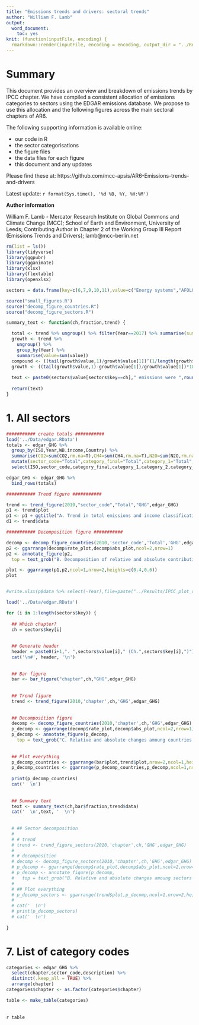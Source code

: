 ```yaml
---
title: "Emissions trends and drivers: sectoral trends"
author: "William F. Lamb"
output: 
  word_document:
    toc: yes
knit: (function(inputFile, encoding) {
  rmarkdown::render(inputFile, encoding = encoding, output_dir = "../Results") })
---
```

# Summary
This document provides an overview and breakdown of emissions trends by IPCC chapter. We have compiled a consistent allocation of emissions categories to sectors using the EDGAR emissions database. We propose to use this allocation and the following figures across the main sectoral chapters of AR6.

The following supporting information is available online: 

* our code in R
* the sector categorisations
* the figure files
* the data files for each figure
* this document and any updates

Please find these at: https://github.com/mcc-apsis/AR6-Emissions-trends-and-drivers

Latest update: `r format(Sys.time(), '%d %B, %Y, %H:%M')`

**Author information**

William F. Lamb - Mercator Research Institute on Global Commons and Climate Change (MCC); School of Earth and Environment, University of Leeds; Contributing Author in Chapter 2 of the Working Group III Report (Emissions Trends and Drivers); lamb@mcc-berlin.net


```r

rm(list = ls())
library(tidyverse)
library(ggpubr)
library(gganimate)
library(xlsx)
library(flextable)
library(openxlsx)

sectors = data.frame(key=c(6,7,9,10,11),value=c("Energy systems","AFOLU","Buildings","Transport","Industry"))

source("small_figures.R")
source("decomp_figure_countries.R")
source("decomp_figure_sectors.R")

```

```r

summary_text <- function(ch,fraction,trend) {

  total <- trend %>% ungroup() %>% filter(Year==2017) %>% summarise(sum=sum(value))
  growth <- trend %>% 
    ungroup() %>% 
    group_by(Year) %>% 
    summarise(value=sum(value))
  compound <- ((tail(growth$value,1)/growth$value[1])^(1/length(growth$Year))-1)*100
  growth <- ((tail(growth$value,1)-growth$value[1])/growth$value[1])*100
  
  text <- paste0(sectors$value[sectors$key==ch]," emissions were ",round(total$sum,2), "Gt CO2 in 2017, ",fraction$value,"% of total GHG emissions from all sectors. ",sectors$value[sectors$key==ch]," emissions have grown by ",round(growth,2),"% between 1970 and 2017.")
  
  return(text)
}


```

# 1. All sectors

```r

########### create totals ###########
load('../Data/edgar.RData')
totals <- edgar_GHG %>% 
  group_by(ISO,Year,WB.income,Country) %>% 
  summarise(CO2=sum(CO2,rm.na=T),CH4=sum(CH4,rm.na=T),N2O=sum(N2O,rm.na=T),Fgas=sum(Fgas,rm.na=T),GHG=sum(GHG,rm.na=T)) %>% 
  mutate(sector_code="Total",category_final="Total",category_1="Total",category_2="Total",category_3="Total",IPCC_AR5_chapter=0,IPCC_AR5_sector=0) %>% 
  select(ISO,sector_code,category_final,category_1,category_2,category_3,Year,CO2,CH4,N2O,Fgas,GHG,Country,WB.income,IPCC_AR5_chapter,IPCC_AR5_sector)

edgar_GHG <- edgar_GHG %>% 
  bind_rows(totals)

########### Trend figure ###########

trend <- trend_figure(2010,"sector_code","Total","GHG",edgar_GHG)
p1 <- trend$plot
p1 <- p1 + ggtitle("A. Trend in total emissions and income classification ")
d1 <- trend$data

########### Decomposition figure ###########

decomp <- decomp_figure_countries(2010,'sector_code','Total','GHG',edgar_GHG)
p2 <- ggarrange(decomp$rate_plot,decomp$abs_plot,ncol=2,nrow=1)
p2 <- annotate_figure(p2,
  top = text_grob("B. Decomposition of relative and absolute contribution by country",size = 12,hjust=0.75))

plot <- ggarrange(p1,p2,ncol=1,nrow=2,heights=c(0.4,0.6))
plot


#write.xlsx(p$data %>% select(-Year),file=paste("../Results/IPCC_plot_data_",Sys.Date(),".xlsx",sep=""),sheetName="Total_GHGs_2010",append=TRUE)

```

```r

load('../Data/edgar.RData')

for (i in 1:length(sectors$key)) {
  
  ## Which chapter?
  ch = sectors$key[i]
  
  
  ## Generate header
  header = paste0(i+1,". ",sectors$value[i]," (Ch.",sectors$key[i],")")
  cat('\n#', header, '\n')
  
  
  ## Bar figure
  bar <- bar_figure("chapter",ch,"GHG",edgar_GHG)
  
  
  ## Trend figure
  trend <- trend_figure(2010,'chapter',ch,'GHG',edgar_GHG)
  
  
  ## Decomposition figure
  decomp <- decomp_figure_countries(2010,'chapter',ch,'GHG',edgar_GHG)
  p_decomp <- ggarrange(decomp$rate_plot,decomp$abs_plot,ncol=2,nrow=1)
  p_decomp <- annotate_figure(p_decomp,
    top = text_grob("C. Relative and absolute changes amoung countries responsible for 75% of emissions",size = 12,hjust=0.57))
  
  
  ## Plot everything
  p_decomp_countries <- ggarrange(bar$plot,trend$plot,nrow=2,ncol=1,heights = c(0.2,0.8),align = "v")
  p_decomp_countries <- ggarrange(p_decomp_countries,p_decomp,ncol=1,nrow=2,heights=c(0.45,0.55))
  
  print(p_decomp_countries)
  cat('  \n')
  
  
  ## Summary text
  text <- summary_text(ch,bar$fraction,trend$data)
  cat('  \n',text, '  \n')
  
  
  # ## Sector decomposition
  # 
  # # trend
  # trend <- trend_figure_sectors(2010,'chapter',ch,'GHG',edgar_GHG)
  # 
  # # decomposition
  # decomp <- decomp_figure_sectors(2010,'chapter',ch,'GHG',edgar_GHG)
  # p_decomp <- ggarrange(decomp$rate_plot,decomp$abs_plot,ncol=2,nrow=1)
  # p_decomp <- annotate_figure(p_decomp,
  #   top = text_grob("B. Relative and absolute changes amoung sectors responsible for 90% of emissions",size = 12,hjust=0.57))
  # 
  # ## Plot everything
  # p_decomp_sectors <- ggarrange(trend$plot,p_decomp,ncol=1,nrow=2,heights=c(0.4,0.6))
  # 
  # cat('  \n')
  # print(p_decomp_sectors)
  # cat('  \n')
  
}


```

# 7. List of category codes

```r


categories <- edgar_GHG %>%
  select(chapter,sector_code,description) %>%
  distinct(.keep_all = TRUE) %>% 
  arrange(chapter)
categories$chapter <- as.factor(categories$chapter)

table <- make_table(categories)


```
<br>
`r table`